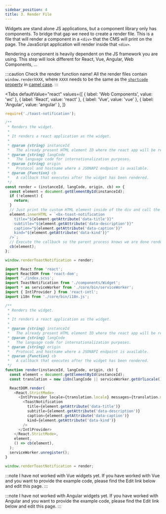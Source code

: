 ```yaml
---
sidebar_position: 4
title: 3. Render File
---
```


Widgets are stand alone JS applications, but a component library only has components. To bridge that gap we need to
create a render file. This is a file that will render a component in a `<div>` that the CMS will print on the page. The
JavaScript application will render inside that `<div>`.

Rendering a component is heavily dependent on the JS framework you are using. This step will look different for React,
Vue, Angular, Web Components, ...

:::caution Check the render function name!
All the render files contain `window.renderXXXX`, where `XXXX` needs to be the same as the [`shortcode` property](./widget-definition) in [camel case](https://en.wikipedia.org/wiki/Camel_case).
:::

<Tabs
  defaultValue="react"
  values={[
    { label: 'Web Components', value: 'wc' },
    { label: 'React', value: 'react' },
    { label: 'Vue', value: 'vue' },
    { label: 'Angular', value: 'angular' },
  ]}
>

<TabItem value="wc">

```js title="src/components/notification/render-toast-notification.js"
require('./toast-notification');

/**
 * Renders the widget.
 *
 * It renders a react application as the widget.
 *
 * @param {string} instanceId
 *   The already present HTML element ID where the react app will be rendered.
 * @param {string} langCode
 *   The language code for internationalization purposes.
 * @param {string} origin
 *   Protocol and hostname where a JSONAPI endpoint is available.
 * @param {Function} cb
 *   A callback that executes after the widget has been rendered.
 */
const render = (instanceId, langCode, origin, cb) => {
  const element = document.getElementById(instanceId);
  if (!element) {
    return;
  }
  // Just print the custom HTML element inside of the div and call the callback.
  element.innerHTML = `<bx-toast-notification
    title="${element.getAttribute('data-title')}"
    subtitle="${element.getAttribute('data-description')}"
    caption="${element.getAttribute('data-caption')}"
    kind="${element.getAttribute('data-kind')}"
  />`;
  // Execute the callback so the parent process knows we are done rendering.
  cb(element);
};

window.renderToastNotification = render;
```

</TabItem>
<TabItem value="react">

```js title="src/components/notification/render-toast-notification.js"
import React from 'react';
import ReactDOM from 'react-dom';
import './index.scss';
import ToastNotification from './components/Widget';
import * as serviceWorker from './core/bin/serviceWorker';
import { IntlProvider } from 'react-intl';
import i18n from './core/bin/i18n.js';

/**
 * Renders the widget.
 *
 * It renders a react application as the widget.
 *
 * @param {string} instanceId
 *   The already present HTML element ID where the react app will be rendered.
 * @param {string} langCode
 *   The language code for internationalization purposes.
 * @param {string} origin
 *   Protocol and hostname where a JSONAPI endpoint is available.
 * @param {Function} cb
 *   A callback that executes after the widget has been rendered.
 */
function render(instanceId, langCode, origin, cb) {
  const element = document.getElementById(instanceId);
  const translation = new i18n(langCode || serviceWorker.getUrlLocale());

  ReactDOM.render(
    <React.StrictMode>
      <IntlProvider locale={translation.locale} messages={translation.messages}>
        <ToastNotification
          title={element.getAttribute('data-title')}
          subtitle={element.getAttribute('data-description')}
          caption={element.getAttribute('data-caption')}
          kind={element.getAttribute('data-kind')}
        />
      </IntlProvider>
    </React.StrictMode>,
    element,
    () => cb(element),
  );
  serviceWorker.unregister();
}

window.renderToastNotification = render;
```

</TabItem>

<TabItem value="vue">

:::note
I have not worked with Vue widgets yet. If you have worked with Vue and you want to provide the example code, please
find the Edit link below and edit this page.
:::

</TabItem>

<TabItem value="angular">

:::note
I have not worked with Angular widgets yet. If you have worked with Angular and you want to provide the example code, please
find the Edit link below and edit this page.
:::

</TabItem>
</Tabs>
